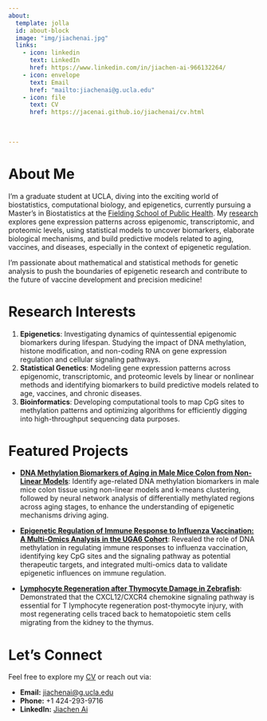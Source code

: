 ```yaml
---
about:
  template: jolla
  id: about-block
  image: "img/jiachenai.jpg"
  links:
    - icon: linkedin
      text: LinkedIn
      href: https://www.linkedin.com/in/jiachen-ai-966132264/
    - icon: envelope
      text: Email
      href: "mailto:jiachenai@g.ucla.edu"
    - icon: file
      text: CV
      href: https://jacenai.github.io/jiachenai/cv.html
    
  
  
---
```



::: {#about-block}
:::


# About Me

I'm a graduate student at UCLA, diving into the exciting world of biostatistics, computational biology, and epigenetics, currently pursuing a Master's in Biostatistics at the [Fielding School of Public Health](https://ph.ucla.edu/). My [research](research.qmd) explores gene expression patterns across epigenomic, transcriptomic, and proteomic levels, using statistical models to uncover biomarkers, elaborate biological mechanisms, and build predictive models related to aging, vaccines, and diseases, especially in the context of epigenetic regulation.

I'm passionate about mathematical and statistical methods for genetic analysis to push the boundaries of epigenetic research and contribute to the future of vaccine development and precision medicine!



# Research Interests

1)  **Epigenetics**: Investigating dynamics of quintessential epigenomic biomarkers during lifespan. Studying the impact of DNA methylation, histone modification, and non-coding RNA on gene expression regulation and cellular signaling pathways.
2)  **Statistical Genetics**: Modeling gene expression patterns across epigenomic, transcriptomic, and proteomic levels by linear or nonlinear methods and identifying biomarkers to build predictive models related to age, vaccines, and chronic diseases.
3)  **Bioinformatics**: Developing computational tools to map CpG sites to methylation patterns and optimizing algorithms for efficiently digging into high-throughput sequencing data purposes.



# Featured Projects

-  [**DNA Methylation Biomarkers of Aging in Male Mice Colon from Non-Linear Models**](https://jacenai.github.io/jiachenai/research.html#current): Identify age-related DNA methylation biomarkers in male mice colon tissue using non-linear models and k-means clustering, followed by neural network analysis of differentially methylated regions across aging stages, to enhance the understanding of epigenetic mechanisms driving aging.

-  [**Epigenetic Regulation of Immune Response to Influenza Vaccination: A Multi-Omics Analysis in the UGA6 Cohort**](https://jacenai.github.io/jiachenai/research.html#current): Revealed the role of DNA methylation in regulating immune responses to influenza vaccination, identifying key CpG sites and the signaling pathway as potential therapeutic targets, and integrated multi-omics data to validate epigenetic influences on immune regulation.

-  [**Lymphocyte Regeneration after Thymocyte Damage in Zebrafish**](https://jacenai.github.io/jiachenai/research.html#section-1): Demonstrated that the CXCL12/CXCR4 chemokine signaling pathway is essential for T lymphocyte regeneration post-thymocyte injury, with most regenerating cells traced back to hematopoietic stem cells migrating from the kidney to the thymus.



# Let's Connect

Feel free to explore my [CV](cv.qmd) or reach out via:

-   **Email:** [jiachenai\@g.ucla.edu](mailto:jiachenai@g.ucla.edu)
-   **Phone:** +1 424-293-9716
-   **LinkedIn:** [Jiachen Ai](https://www.linkedin.com/in/jiachen-ai-966132264/)


